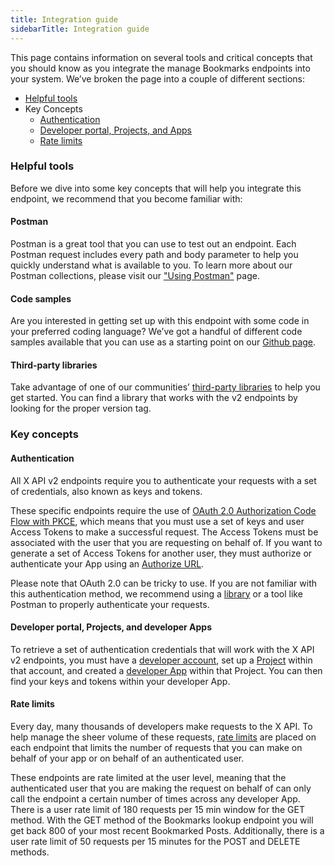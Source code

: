 ---
title: Integration guide
sidebarTitle: Integration guide
---


This page contains information on several tools and critical concepts that you should know as you integrate the manage Bookmarks endpoints into your system. We’ve broken the page into a couple of different sections:

* [Helpful tools](https://developer.twitter.com/en/docs/twitter-api/users/blocks/integrate#helpful)
* Key Concepts
    * [Authentication](https://developer.twitter.com/en/docs/twitter-api/users/blocks/integrate#authentication)
    * [Developer portal, Projects, and Apps](https://developer.twitter.com/en/docs/twitter-api/users/blocks/integrate#portal)
    * [Rate limits](https://developer.twitter.com/en/docs/twitter-api/users/blocks/integrate#limits)

### Helpful tools

Before we dive into some key concepts that will help you integrate this endpoint, we recommend that you become familiar with:

#### Postman

Postman is a great tool that you can use to test out an endpoint. Each Postman request includes every path and body parameter to help you quickly understand what is available to you. To learn more about our Postman collections, please visit our ["Using Postman"](https://developer.twitter.com/en/docs/tools-and-libraries/using-postman) page. 

#### Code samples

Are you interested in getting set up with this endpoint with some code in your preferred coding language? We’ve got a handful of different code samples available that you can use as a starting point on our [Github page](https://github.com/xdevplatform/Twitter-API-v2-sample-code).

#### Third-party libraries

Take advantage of one of our communities’ [third-party libraries](https://developer.twitter.com/en/docs/twitter-api/tools-and-libraries) to help you get started. You can find a library that works with the v2 endpoints by looking for the proper version tag.

### Key concepts

#### Authentication

All X API v2 endpoints require you to authenticate your requests with a set of credentials, also known as keys and tokens. 

These specific endpoints require the use of [OAuth 2.0 Authorization Code Flow with PKCE](https://developer.twitter.com/en/docs/authentication/oauth-2-0/authorization-code), which means that you must use a set of keys and user Access Tokens to make a successful request. The Access Tokens must be associated with the user that you are requesting on behalf of. If you want to generate a set of Access Tokens for another user, they must authorize or authenticate your App using an [Authorize URL](https://developer.twitter.com/en/docs/authentication/oauth-2-0/user-access-token).

Please note that OAuth 2.0 can be tricky to use. If you are not familiar with this authentication method, we recommend using a [library](https://developer.twitter.com/content/developer-twitter/en/docs/twitter-api/tools-and-libraries) or a tool like Postman to properly authenticate your requests.

#### Developer portal, Projects, and developer Apps

To retrieve a set of authentication credentials that will work with the X API v2 endpoints, you must have a [developer account](https://developer.twitter.com/en/docs/developer-portal), set up a [Project](https://developer.twitter.com/en/docs/projects) within that account, and created a [developer App](https://developer.twitter.com/en/docs/apps) within that Project. You can then find your keys and tokens within your developer App. 

#### Rate limits

Every day, many thousands of developers make requests to the X API. To help manage the sheer volume of these requests, [rate limits](https://developer.twitter.com/x-api/fundamentals/rate-limits) are placed on each endpoint that limits the number of requests that you can make on behalf of your app or on behalf of an authenticated user. 

These endpoints are rate limited at the user level, meaning that the authenticated user that you are making the request on behalf of can only call the endpoint a certain number of times across any developer App. There is a user rate limit of 180 requests per 15 min window for the GET method. With the GET method of the Bookmarks lookup endpoint you will get back 800 of your most recent Bookmarked Posts. Additionally, there is a user rate limit of 50 requests per 15 minutes for the POST and DELETE methods. 
